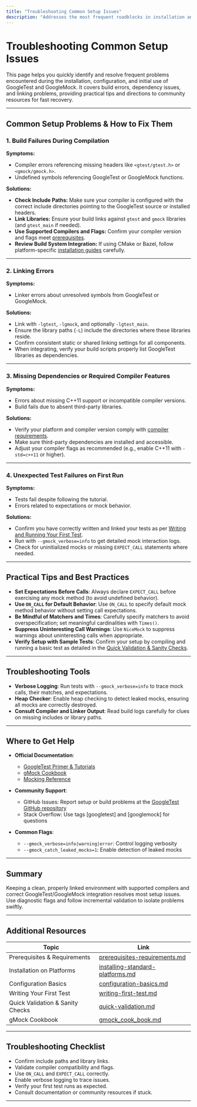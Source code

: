 ```yaml
---
title: "Troubleshooting Common Setup Issues"
description: "Addresses the most frequent roadblocks in installation and first use—such as build errors, missing dependencies, and linking problems. Offers actionable tips and pointers to community support resources, so users can quickly resolve setup frustrations."
---
```


# Troubleshooting Common Setup Issues

This page helps you quickly identify and resolve frequent problems encountered during the installation, configuration, and initial use of GoogleTest and GoogleMock. It covers build errors, dependency issues, and linking problems, providing practical tips and directions to community resources for fast recovery.

---

## Common Setup Problems & How to Fix Them

### 1. Build Failures During Compilation

**Symptoms:**
- Compiler errors referencing missing headers like `<gtest/gtest.h>` or `<gmock/gmock.h>`.
- Undefined symbols referencing GoogleTest or GoogleMock functions.

**Solutions:**
- **Check Include Paths:** Make sure your compiler is configured with the correct include directories pointing to the GoogleTest source or installed headers.
- **Link Libraries:** Ensure your build links against `gtest` and `gmock` libraries (and `gtest_main` if needed).
- **Use Supported Compilers and Flags:** Confirm your compiler version and flags meet [prerequisites](https://github.com/google/googletest/blob/main/docs/getting-started/setup-installation/prerequisites-requirements.md).
- **Review Build System Integration:** If using CMake or Bazel, follow platform-specific [installation guides](https://github.com/google/googletest/blob/main/docs/getting-started/setup-installation/installing-standard-platforms.md) carefully.

---

### 2. Linking Errors

**Symptoms:**
- Linker errors about unresolved symbols from GoogleTest or GoogleMock.

**Solutions:**
- Link with `-lgtest`, `-lgmock`, and optionally `-lgtest_main`.
- Ensure the library paths (`-L`) include the directories where these libraries reside.
- Confirm consistent static or shared linking settings for all components.
- When integrating, verify your build scripts properly list GoogleTest libraries as dependencies.

---

### 3. Missing Dependencies or Required Compiler Features

**Symptoms:**
- Errors about missing C++11 support or incompatible compiler versions.
- Build fails due to absent third-party libraries.

**Solutions:**
- Verify your platform and compiler version comply with [compiler requirements](https://github.com/google/googletest/blob/main/docs/getting-started/setup-installation/prerequisites-requirements.md#compiler-requirements).
- Make sure third-party dependencies are installed and accessible.
- Adjust your compiler flags as recommended (e.g., enable C++11 with `-std=c++11` or higher).

---

### 4. Unexpected Test Failures on First Run

**Symptoms:**
- Tests fail despite following the tutorial.
- Errors related to expectations or mock behavior.

**Solutions:**
- Confirm you have correctly written and linked your tests as per [Writing and Running Your First Test](https://github.com/google/googletest/blob/main/docs/getting-started/first-test-experience/writing-first-test.md).
- Run with `--gmock_verbose=info` to get detailed mock interaction logs.
- Check for uninitialized mocks or missing `EXPECT_CALL` statements where needed.

---

## Practical Tips and Best Practices

- **Set Expectations Before Calls**: Always declare `EXPECT_CALL` before exercising any mock method (to avoid undefined behavior).
- **Use `ON_CALL` for Default Behavior**: Use `ON_CALL` to specify default mock method behavior without setting call expectations.
- **Be Mindful of Matchers and Times**: Carefully specify matchers to avoid overspecification; set meaningful cardinalities with `Times()`.
- **Suppress Uninteresting Call Warnings**: Use `NiceMock` to suppress warnings about uninteresting calls when appropriate.
- **Verify Setup with Sample Tests**: Confirm your setup by compiling and running a basic test as detailed in the [Quick Validation & Sanity Checks](https://github.com/google/googletest/blob/main/docs/getting-started/first-test-experience/quick-validation.md).

---

## Troubleshooting Tools

- **Verbose Logging**: Run tests with `--gmock_verbose=info` to trace mock calls, their matches, and expectations.
- **Heap Checker**: Enable heap checking to detect leaked mocks, ensuring all mocks are correctly destroyed.
- **Consult Compiler and Linker Output**: Read build logs carefully for clues on missing includes or library paths.

---

## Where to Get Help

- **Official Documentation**:
  - [GoogleTest Primer & Tutorials](https://github.com/google/googletest/blob/main/docs/getting-started/first-test-experience/writing-first-test.md)
  - [gMock Cookbook](https://github.com/google/googletest/blob/main/docs/gmock_cook_book.md)
  - [Mocking Reference](https://github.com/google/googletest/blob/main/docs/reference/mocking.md)

- **Community Support**:
  - GitHub Issues: Report setup or build problems at the [GoogleTest GitHub repository](https://github.com/google/googletest/issues)
  - Stack Overflow: Use tags [googletest] and [googlemock] for questions

- **Common Flags**:
  - `--gmock_verbose=info|warning|error`: Control logging verbosity
  - `--gmock_catch_leaked_mocks=1`: Enable detection of leaked mocks

---

## Summary

Keeping a clean, properly linked environment with supported compilers and correct GoogleTest/GoogleMock integration resolves most setup issues. Use diagnostic flags and follow incremental validation to isolate problems swiftly.

---

## Additional Resources

| Topic | Link |
|---------|-------|
| Prerequisites & Requirements | [prerequisites-requirements.md](https://github.com/google/googletest/blob/main/docs/getting-started/setup-installation/prerequisites-requirements.md) |
| Installation on Platforms | [installing-standard-platforms.md](https://github.com/google/googletest/blob/main/docs/getting-started/setup-installation/installing-standard-platforms.md) |
| Configuration Basics | [configuration-basics.md](https://github.com/google/googletest/blob/main/docs/getting-started/setup-installation/configuration-basics.md) |
| Writing Your First Test | [writing-first-test.md](https://github.com/google/googletest/blob/main/docs/getting-started/first-test-experience/writing-first-test.md) |
| Quick Validation & Sanity Checks | [quick-validation.md](https://github.com/google/googletest/blob/main/docs/getting-started/first-test-experience/quick-validation.md) |
| gMock Cookbook | [gmock_cook_book.md](https://github.com/google/googletest/blob/main/docs/gmock_cook_book.md) |

---

## Troubleshooting Checklist

- Confirm include paths and library links.
- Validate compiler compatibility and flags.
- Use `ON_CALL` and `EXPECT_CALL` correctly.
- Enable verbose logging to trace issues.
- Verify your first test runs as expected.
- Consult documentation or community resources if stuck.

---